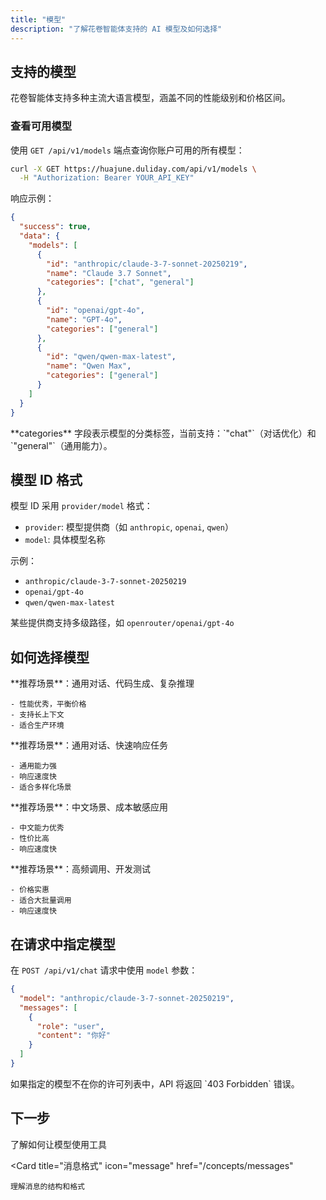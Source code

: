 ```yaml
---
title: "模型"
description: "了解花卷智能体支持的 AI 模型及如何选择"
---
```


## 支持的模型

花卷智能体支持多种主流大语言模型，涵盖不同的性能级别和价格区间。

### 查看可用模型

使用 `GET /api/v1/models` 端点查询你账户可用的所有模型：

```bash 查询可用模型 icon="terminal"
curl -X GET https://huajune.duliday.com/api/v1/models \
  -H "Authorization: Bearer YOUR_API_KEY"
```

响应示例：

```json 响应示例 lines icon="check"
{
  "success": true,
  "data": {
    "models": [
      {
        "id": "anthropic/claude-3-7-sonnet-20250219",
        "name": "Claude 3.7 Sonnet",
        "categories": ["chat", "general"]
      },
      {
        "id": "openai/gpt-4o",
        "name": "GPT-4o",
        "categories": ["general"]
      },
      {
        "id": "qwen/qwen-max-latest",
        "name": "Qwen Max",
        "categories": ["general"]
      }
    ]
  }
}
```

<Note>
  **categories** 字段表示模型的分类标签，当前支持：`"chat"`（对话优化）和 `"general"`（通用能力）。
</Note>

## 模型 ID 格式

模型 ID 采用 `provider/model` 格式：

- `provider`: 模型提供商（如 `anthropic`, `openai`, `qwen`）
- `model`: 具体模型名称

示例：

- `anthropic/claude-3-7-sonnet-20250219`
- `openai/gpt-4o`
- `qwen/qwen-max-latest`

<Tip>某些提供商支持多级路径，如 `openrouter/openai/gpt-4o`</Tip>

## 如何选择模型

<CardGroup cols={2}>
  <Card title="Claude 3.7 Sonnet" icon="brain">
    **推荐场景**：通用对话、代码生成、复杂推理
    
    - 性能优秀，平衡价格
    - 支持长上下文
    - 适合生产环境
  </Card>

  <Card title="GPT-4o" icon="sparkles">
    **推荐场景**：通用对话、快速响应任务

    - 通用能力强
    - 响应速度快
    - 适合多样化场景
  </Card>

  <Card title="Qwen Max" icon="bolt">
    **推荐场景**：中文场景、成本敏感应用

    - 中文能力优秀
    - 性价比高
    - 响应速度快
  </Card>

  <Card title="Qwen Plus" icon="zap">
    **推荐场景**：高频调用、开发测试
    
    - 价格实惠
    - 适合大批量调用
    - 响应速度快
  </Card>
</CardGroup>

## 在请求中指定模型

在 `POST /api/v1/chat` 请求中使用 `model` 参数：

```json 请求示例 icon="paper-plane"
{
  "model": "anthropic/claude-3-7-sonnet-20250219",
  "messages": [
    {
      "role": "user",
      "content": "你好"
    }
  ]
}
```

<Warning>
  如果指定的模型不在你的许可列表中，API 将返回 `403 Forbidden` 错误。
</Warning>

## 下一步

<CardGroup cols={2}>
  <Card
    title="工具系统"
    icon="wrench"
    href="/concepts/tools"
  >
    了解如何让模型使用工具
  </Card>

  <Card
    title="消息格式"
    icon="message"
    href="/concepts/messages"
  >
    理解消息的结构和格式
  </Card>
</CardGroup>
